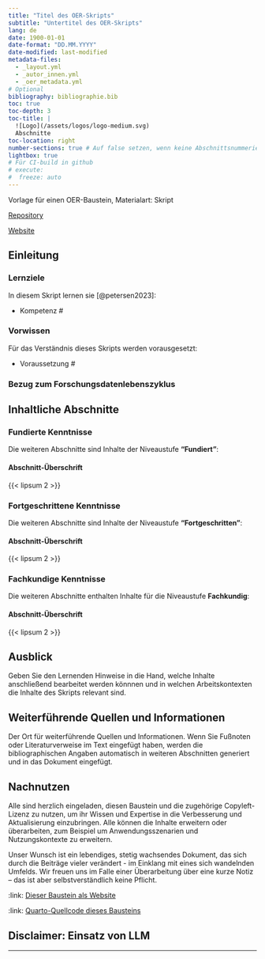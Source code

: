 ```yaml
---
title: "Titel des OER-Skripts"
subtitle: "Untertitel des OER-Skripts"
lang: de
date: 1900-01-01
date-format: "DD.MM.YYYY"
date-modified: last-modified
metadata-files:
  - _layout.yml
  - _autor_innen.yml
  - _oer_metadata.yml
# Optional
bibliography: bibliographie.bib
toc: true
toc-depth: 3
toc-title: |
  ![Logo](/assets/logos/logo-medium.svg)
  Abschnitte
toc-location: right
number-sections: true # Auf false setzen, wenn keine Abschnittsnummerierung gewünscht
lightbox: true
# Für CI-build in github
# execute:
#  freeze: auto
---
```


:::{.callout-note appearance="minimal" icon="false" title="Über diese Seite"}
Vorlage für einen OER-Baustein, Materialart: Skript

[Repository]({{< meta repo-url >}})

[Website]({{< meta site-url >}})
:::

## Einleitung

<!-- Holen Sie die Lernenden in diesem Absatz ab. Stellen Sie in wenigen Sätzen, mit Beispielen und Fragen das Thema des Bausteins vor. -->

### Lernziele {.kolophon .unnumbered .unlisted}

<!-- Idealerweise beziehen sie sich in dieser Aufzählung auf die Lernzielmatrix zum Themenbereich Forschungsdatenmanagement (FDM) für die Zielgruppen Studierende, PhDs und Data Stewards.^[Petersen, B., Engelhardt, C., Hörner, T., Jacob, J., Kvetnaya, T., Mühlichen, A., Schranzhofer, H., Schulz, S., Slowig, B., Trautwein-Bruns, U., Voigt, A., & Wiljes, C. (2023). Lernzielmatrix zum Themenbereich Forschungsdatenmanagement (FDM) für die Zielgruppen Studierende, PhDs und Data Stewards. Zenodo. [https://doi.org/10.5281/zenodo.8010617](https://doi.org/10.5281/zenodo.8010617)] -->

In diesem Skript lernen sie [@petersen2023]:

-   Kompetenz \#

### Vorwissen {.kolophon .unnumbered .unlisted}

Für das Verständnis dieses Skripts werden vorausgesetzt:

-   Voraussetzung \#

<!-- Versuchen sie so detailliert wie möglich die Voraussetzungen für das Verständnis des Bausteins aufzuzählen. Geben sie Hinweise, wo die Lernenden entsprechende/s Kompetenzen/Wissen erwerben können. Damit sind nicht nur Kenntnisse im Forschunsdatenmanagement gemeint sondern auch Grund-Kompetenzen aus der Data Literacy und methodisch-praktische Kompetenzen gemeint. -->

### Bezug zum Forschungsdatenlebenszyklus {.kolophon .unnumbered .unlisted}

<!-- Erläutern sie kurz, welche Rolle das Thema im Bezug auf die Phasen im Forschungsdatenzyklus spielen.

-   planen und projektieren
-   sammeln und erfassen
-   anreichern und auswerten
-   archivieren und sichern
-   teilen, veröffentlichen und auffinden
-   wiederverwenden und zitieren
-->

## Inhaltliche Abschnitte

<!-- 

Hier ist der Raum für die Inhalte des Skripts. Nutzen sie die vielfältigen Möglichkeiten, Inhalte mit Quarto-Markdown zu gestalten. Ersetzen Sie die Überschriften "Inhaltliche Abschnitte" und "Abschnitt-Überschrift".

Viele Hinweise dazu finden sie im [Quarto-Guide](https://quarto.org/docs/guide/)

-->

### Fundierte Kenntnisse {#sec-fundiert}

::: {.callout-note appearance="minimal" icon="false" title="Niveaustufe: Fundiert"}
Die weiteren Abschnitte sind Inhalte der Niveaustufe **"Fundiert"**:

<!-- Kurzangaben der Inhalte -->
:::

<!-- Abschnitte für fundierte Kenntnisse -->

#### Abschnitt-Überschrift

{{< lipsum 2 >}}

### Fortgeschrittene Kenntnisse {#sec-fortgeschritten}

::: {.callout-tip appearance="minimal" icon="false" title="Niveaustufe: Fortgeschritten"}
Die weiteren Abschnitte sind Inhalte der Niveaustufe **"Fortgeschritten"**:

<!-- Kurzangaben der Inhalte -->
:::

<!-- Abschnitte für fortgeschrittene Kenntnisse -->

#### Abschnitt-Überschrift

{{< lipsum 2 >}}

### Fachkundige Kenntnisse {#sec-fachkundig}

::: {.callout-caution appearance="minimal" icon="false" title="Niveaustufe: Fachkundig"}

Die weiteren Abschnitte enthalten Inhalte für die Niveaustufe **Fachkundig**:

<!-- Kurzangaben der Inhalte -->
:::

<!-- Abschnitte für fachkundige Kenntnisse -->

#### Abschnitt-Überschrift

{{< lipsum 2 >}}

## Ausblick

Geben Sie den Lernenden Hinweise in die Hand, welche Inhalte anschließend bearbeitet werden könnnen und in welchen Arbeitskontexten die Inhalte des Skripts relevant sind.

## Weiterführende Quellen und Informationen {.appendix}

Der Ort für weiterführende Quellen und Informationen. Wenn Sie Fußnoten oder Literaturverweise im Text eingefügt haben, werden die bibliographischen Angaben automatisch in weiteren Abschnitten generiert und in das Dokument eingefügt.

## Nachnutzen {.appendix}

Alle sind herzlich eingeladen, diesen Baustein und die zugehörige Copyleft-Lizenz zu nutzen, um ihr Wissen und Expertise in die Verbesserung und Aktualisierung einzubringen. Alle können die Inhalte erweitern oder überarbeiten, zum Beispiel um Anwendungsszenarien und Nutzungskontexte zu erweitern.

Unser Wunsch ist ein lebendiges, stetig wachsendes Dokument, das sich durch die Beiträge vieler verändert - im Einklang mit eines sich wandelnden Umfelds. Wir freuen uns im Falle einer Überarbeitung über eine kurze Notiz – das ist aber selbstverständlich keine Pflicht.

<!-- Verweise auf Website und Repository werden in _oer_metadata.yml global festgelegt -->

:link: [Dieser Baustein als Website]({{< meta site-url >}}) 

:link: [Quarto-Quellcode dieses Bausteins]({{< meta repo-url >}})

## Disclaimer: Einsatz von LLM {.appendix}

<!-- Optionale Angaben zum Einsatz von LLM bei der Erstellung oder Überarbeitung des Skripts -->

-----

<!-- An dieser Stelle werden von Quarto automatisch generierte Abschnitte angehängt:

Bibliographie:
Erstellt aus den in der qmd-Datei mit [@bibtex-Schlüssel] referenzierten Einträgen aus der Datei bibliographie.bib.
Im Text nicht referenzierte Einträge aus der bibliographie.bib werden nicht zitiert.
Der Zitierstil wird in der _oer_metadata.yml mit dem Schlüssel 'csl:' festgelegt. Im Verzeichnis /assets/csl/ sind gängige Zitierstile als csl-Datei vorhanden. Weitere sind hier zu finden: https://www.zotero.org/styles

Lizenz:
Angabe wird übernommen aus Schlüssel 'license:' in _oer_metadata.yml

Urheber:innen
Angabe wird übernommen aus der _oer_metadata.yml Schlüssel 'copyright:'

Zitiervorschläge
Mit BibTeX zitieren:
Automatisch von Quarto aus den Metadaten insb. aus dem Schlüssel 'citation:' in der _oer_metadata.yml generiertes bibtex-Zitat.

Bitte zitieren Sie diesen OER-Baustein als:
Angabe generiert aus:
  _autor_innen.yml
  Schlüssel 'title:' in der qmd-Datei
  Schlüssel 'issued' in der _oer_metadata.yml
  Schlüssel 'doi:' in der _oer_metadata.yml / Wenn keine doi gesetzt wird der Titel mit dem Wert aus 'site-url:' in _oer_metadata.yml verlinkt.
-->